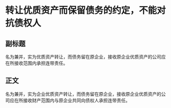 # 转让优质资产而保留债务的约定，不能对抗债权人
## 副标题
名为兼并，实为优质资产转让，而债务留在原企业，接收原企业优质资产的公司应在所接收范围内承担连带责任。
## 正文
名为兼并，实为企业优质资产转让，而债务留在原企业，接收原企业优质资产的公司应在所接收财产范围内与原企业共同向债权人承担连带责任。